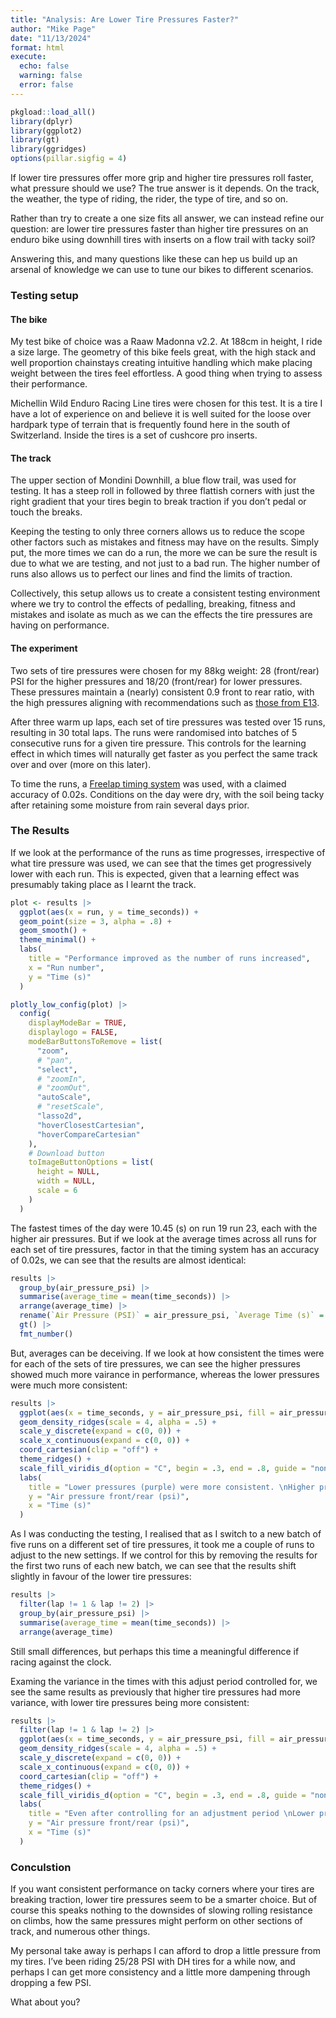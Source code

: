 ```yaml
---
title: "Analysis: Are Lower Tire Pressures Faster?"
author: "Mike Page"
date: "11/13/2024"
format: html
execute:
  echo: false
  warning: false
  error: false
---
```


```r
pkgload::load_all()
library(dplyr)
library(ggplot2)
library(gt)
library(ggridges)
options(pillar.sigfig = 4)
```

If lower tire pressures offer more grip and higher tire pressures roll faster, what pressure should we use? The true answer is it depends. On the track, the weather, the type of riding, the rider, the type of tire, and so on.

Rather than try to create a one size fits all answer, we can instead refine our question: are lower tire pressures faster than higher tire pressures on an enduro bike using downhill tires with inserts on a flow trail with tacky soil?

Answering this, and many questions like these can hep us build up an arsenal of knowledge we can use to tune our bikes to different scenarios.

### Testing setup

#### The bike

My test bike of choice was a Raaw Madonna v2.2. At 188cm in height, I ride a size large. The geometry of this bike feels great, with the high stack and well proportion chainstays creating intuitive handling which make placing weight between the tires feel effortless. A good thing when trying to assess their performance.

Michellin Wild Enduro Racing Line tires were chosen for this test. It is a tire I have a lot of experience on and believe it is well suited for the loose over hardpark type of terrain that is frequently found here in the south of Switzerland. Inside the tires is a set of cushcore pro inserts.

#### The track

The upper section of Mondini Downhill, a blue flow trail, was used for testing. It has a steep roll in followed by three flattish corners with just the right gradient that your tires begin to break traction if you don't pedal or touch the breaks.

Keeping the testing to only three corners allows us to reduce the scope other factors such as mistakes and fitness may have on the results. Simply put, the more times we can do a run, the more we can be sure the result is due to what we are testing, and not just to a bad run. The higher number of runs also allows us to perfect our lines and find the limits of traction.

Collectively, this setup allows us to create a consistent testing environment where we try to control the effects of pedalling, breaking, fitness and mistakes and isolate as much as we can the effects the tire pressures are having on performance.

```{=html}
<div class="TrailforksWidgetTrail" data-w="100%" data-h="350px" data-trailid="97411" data-activitytype="1" data-map="1" data-basemap="trailforks" data-elevation="1" data-photos="0" data-title="1" data-info="1" data-trail_opacity="25" data-v="2" data-basicmap="1"></div>

<script type="application/javascript" src="https://es.pinkbike.org/326/sprt/j/trailforks/iframeResizer.min.js"></script>
<script type="text/javascript">
var script = document.createElement("script"); script.setAttribute("src", "https://es.pinkbike.org/ttl-86400/sprt/j/trailforks/widget.js"); document.getElementsByTagName("head")[0].appendChild(script); var widgetCheck = false;
</script>
```

#### The experiment

Two sets of tire pressures were chosen for my 88kg weight: 28 (front/rear) PSI for the higher pressures and 18/20 (front/rear) for lower pressures. These pressures maintain a (nearly) consistent 0.9 front to rear ratio, with the high pressures aligning with recommendations such as [those from E13](https://support.ethirteen.com/hc/en-us/articles/360043258892-What-tire-pressure-should-I-run-with-your-2-4-2-5in-MTB-Tires).

After three warm up laps, each set of tire pressures was tested over 15 runs, resulting in 30 total laps. The runs were randomised into batches of 5 consecutive runs for a given tire pressure. This controls for the learning effect in which times will naturally get faster as you perfect the same track over and over (more on this later).

To time the runs, a [Freelap timing system](https://www.freelap.com/mtb/) was used, with a claimed accuracy of 0.02s. Conditions on the day were dry, with the soil being tacky after retaining some moisture from rain several days prior.

### The Results

If we look at the performance of the runs as time progresses, irrespective of what tire pressure was used, we can see that the times get progressively lower with each run. This is expected, given that a learning effect was presumably taking place as I learnt the track.

```r
plot <- results |>
  ggplot(aes(x = run, y = time_seconds)) +
  geom_point(size = 3, alpha = .8) +
  geom_smooth() +
  theme_minimal() +
  labs(
    title = "Performance improved as the number of runs increased",
    x = "Run number",
    y = "Time (s)"
  )

plotly_low_config(plot) |>
  config(
    displayModeBar = TRUE,
    displaylogo = FALSE,
    modeBarButtonsToRemove = list(
      "zoom",
      # "pan",
      "select",
      # "zoomIn",
      # "zoomOut",
      "autoScale",
      # "resetScale",
      "lasso2d",
      "hoverClosestCartesian",
      "hoverCompareCartesian"
    ),
    # Download button
    toImageButtonOptions = list(
      height = NULL,
      width = NULL,
      scale = 6
    )
  )
```

The fastest times of the day were 10.45 (s) on run 19 run 23, each with the higher air pressures. But if we look at the average times across all runs for each set of tire pressures, factor in that the timing system has an accuracy of 0.02s, we can see that the results are almost identical:

```r
results |>
  group_by(air_pressure_psi) |>
  summarise(average_time = mean(time_seconds)) |>
  arrange(average_time) |>
  rename(`Air Pressure (PSI)` = air_pressure_psi, `Average Time (s)` = average_time) |>
  gt() |>
  fmt_number()
```

But, averages can be deceiving. If we look at how consistent the times were for each of the sets of tire pressures, we can see the higher pressures showed much more vairance in performance, whereas the lower pressures were much more consistent:

```r
results |>
  ggplot(aes(x = time_seconds, y = air_pressure_psi, fill = air_pressure_psi)) +
  geom_density_ridges(scale = 4, alpha = .5) +
  scale_y_discrete(expand = c(0, 0)) +
  scale_x_continuous(expand = c(0, 0)) +
  coord_cartesian(clip = "off") +
  theme_ridges() +
  scale_fill_viridis_d(option = "C", begin = .3, end = .8, guide = "none") +
  labs(
    title = "Lower pressures (purple) were more consistent. \nHigher pressures (yellow) showed greater variance.",
    y = "Air pressure front/rear (psi)",
    x = "Time (s)"
  )
```

As I was conducting the testing, I realised that as I switch to a new batch of five runs on a different set of tire pressures, it took me a couple of runs to adjust to the new settings. If we control for this by removing the results for the first two runs of each new batch, we can see that the results shift slightly in favour of the lower tire pressures:

```r
results |>
  filter(lap != 1 & lap != 2) |>
  group_by(air_pressure_psi) |>
  summarise(average_time = mean(time_seconds)) |>
  arrange(average_time)
```

Still small differences, but perhaps this time a meaningful difference if racing against the clock.

Examing the variance in the times with this adjust period controlled for, we see the same results as previously that higher tire pressures had more variance, with lower tire pressures being more consistent:

```r
results |>
  filter(lap != 1 & lap != 2) |>
  ggplot(aes(x = time_seconds, y = air_pressure_psi, fill = air_pressure_psi)) +
  geom_density_ridges(scale = 4, alpha = .5) +
  scale_y_discrete(expand = c(0, 0)) +
  scale_x_continuous(expand = c(0, 0)) +
  coord_cartesian(clip = "off") +
  theme_ridges() +
  scale_fill_viridis_d(option = "C", begin = .3, end = .8, guide = "none") +
  labs(
    title = "Even after controlling for an adjustment period \nLower pressures were more consistent. \nHigher pressures showed greater variance.",
    y = "Air pressure front/rear (psi)",
    x = "Time (s)"
  )
```

### Conculstion

If you want consistent performance on tacky corners where your tires are breaking traction, lower tire pressures seem to be a smarter choice. But of course this speaks nothing to the downsides of slowing rolling resistance on climbs, how the same pressures might perform on other sections of track, and numerous other things.

My personal take away is perhaps I can afford to drop a little pressure from my tires. I've been riding 25/28 PSI with DH tires for a while now, and perhaps I can get more consistency and a little more dampening through dropping a few PSI.

What about you?
